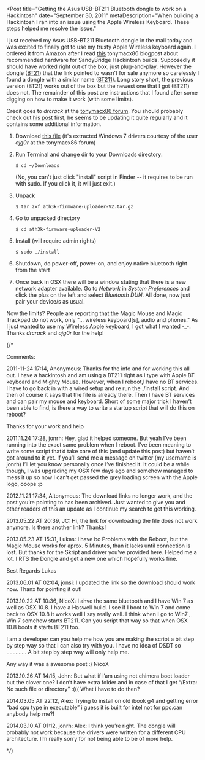 
<Post
  title="Getting the Asus USB-BT211 Bluetooth dongle to work on a Hackintosh"
  date="September 30, 2011"
  metaDescription="When building a Hackintosh I ran into an issue using the
  Apple Wireless Keyboard. These steps helped me resolve the issue."
>

I just received my Asus USB-BT211 Bluetooth dongle in the mail today and was excited to finally get
to use my trusty Apple Wireless keyboard again. I ordered it from Amazon after I read [this][0]
tonymacx86 blogpost about recommended hardware for SandyBridge Hackintosh builds. Supposedly it
should have worked right out of the box, just plug-and-play. However the dongle ([BT21][1]) that
the link pointed to wasn't for sale anymore so carelessly I found a dongle with a similar name
([BT211][2]). Long story short, the previous version (BT21) works out of the box but the newest one
that I got (BT211) does not. The remainder of this post are instructions that I found after some
digging on how to make it work (with some limits).

Credit goes to *drcrack* at the [tonymacx86 forum][3]. You should probably check out [his post][4]
first, he seems to be updating it quite regularly and it contains some additional information.

1. Download [this file](/other/getting-the-asus-usb-bt211-bluetooth-dongle-to-work-on-a-hackintosh/ath3k-firmware-uploader-V2.tar.gz)
(it's extracted Windows 7 drivers courtesy of the user *ajg0r* at the tonymacx86 forum)

2. Run Terminal and change dir to your Downloads directory:

    ```
    $ cd ~/Downloads
    ```

    (No, you can't just click "install" script in Finder -- it requires to be run with sudo. If you click it, it will just exit.)

3. Unpack
    ```
    $ tar zxf ath3k-firmware-uploader-V2.tar.gz
    ```

4. Go to unpacked directory
    ```
    $ cd ath3k-firmware-uploader-V2
    ```

5. Install (will require admin rights)
    ```
    $ sudo ./install
    ```

6. Shutdown, do power-off, power-on, and enjoy native bluetooth right from the start

7. Once back in OSX there will be a window stating that there is a new network adapter available.
Go to *Network* in *System Preferences* and click the plus on the left and select *Bluetooth DUN*.
All done, now just pair your device/s as usual.


Now the limits? People are reporting that the Magic Mouse and Magic Trackpad do not work, only
"... wireless keyboard[s], audio and phones." As I just wanted to use my Wireless Apple keyboard,
I got what I wanted -_-. Thanks *drcrack* and *ajg0r* for the help!

{/*

Comments:

2011-11-24 17:14, Anonymous:
Thanks for the info and for working this all out. I have a hackintosh and am using a BT211 right as
I type with Apple BT keyboard and Mighty Mouse. However, when I reboot,I have no BT services. I
have to go back in with a wired setup and re run the ./install script. And then of course it says
that the file is already there. Then I have BT services and can pair my mouse and keyboard. Short
of some major trick I haven’t been able to find, is there a way to write a startup script that will
do this on reboot?

Thanks for your work and help


2011.11.24 17:28, jonrh:
Hey, glad it helped someone. But yeah I’ve been running into the exact same problem when I reboot.
I’ve been meaning to write some script that’d take care of this (and update this post) but haven’t
got around to it yet. If you’ll send me a message on twitter (my username is jonrh) I’ll let you
know personally once I’ve finished it. It could be a while though, I was upgrading my OSX few days
ago and somehow managed to mess it up so now I can’t get passed the grey loading screen with the
Apple logo, ooops :p


2012.11.21 17:34, Altonymous:
The download links no longer work, and the post you’re pointing to has been archived. Just wanted
to give you and other readers of this an update as I continue my search to get this working.


2013.05.22 AT 20:39, JC:
Hi, the link for downloading the file does not work anymore. Is there another link? Thanks!


2013.05.23 AT 15:31, Lukas:
I have bo Problems with the Reboot, but the Magic Mouse works for aprox. 5 Minutes, than it lacks
until connection is lost. But thanks for the Skript and driver you’ve provided here. Helped me a
lot. I RTS the Dongle and get a new one which hopefully works fine.

Best Regards
Lukas


2013.06.01 AT 02:04, jonsi:
I updated the link so the download should work now. Thanx for pointing it out!


2013.10.22 AT 10:36, NicoX:
I ahve the same bluetooth and I have Win 7 as well as OSX 10.8. I have a Haswell build.
I see if I boot to Win 7 and come back to OSX 10.8 it works well I say really well.
I think when I go to Win7 , Win 7 somehow starts BT211. Can you script that way so that when OSX
10.8 boots it starts BT211 too.

I am a developer can you help me how you are making the script a bit step by step way so that I can
also try with you. I have no idea of DSDT so …………. A bit step by step way will only help me.

Any way it was a awesome post :)
NicoX


2013.10.26 AT 14:15, John:
But what if i’am using not chimera boot loader but the clover one? I don’t have extra folder and in
case of that I get “/Extra: No such file or directory” :((( What i have to do then?


2014.03.05 AT 22:12, Alex:
Trying to install on old ibook g4 and getting error “bad cpu type in executable” i guess it is
built for intel not for ppc.can anybody help me?!


2014.03.10 AT 01:12, jonrh:
Alex: I think you’re right. The dongle will probably not work because the drivers were written for
a different CPU architecture. I’m really sorry for not being able to be of more help.

*/}


[0]: http://tonymacx86.blogspot.com/2011/06/building-sandy-bridge-customac.html
[1]: http://www.amazon.com/gp/product/B0032EYZ34/ref=as_li_ss_tl?ie=UTF8&tag=tonymacx86com-20
[2]: http://www.amazon.com/Asus-Mini-Bluetooth-Dongle-USB-BT211/dp/B0041UJVI2/ref=sr_1_1?s=electronics&ie=UTF8&qid=1317344674&sr=1-1
[3]: http://tonymacx86.com/index.php
[4]: http://www.tonymacx86.com/viewtopic.php?f=79&t=18410

</Post>